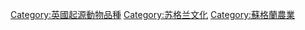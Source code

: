 [[Category:英國起源動物品種|Category:英國起源動物品種]]
[[Category:苏格兰文化|Category:苏格兰文化]]
[[Category:蘇格蘭農業|Category:蘇格蘭農業]]